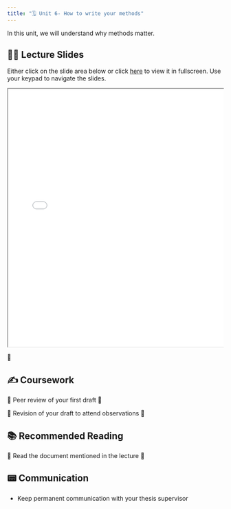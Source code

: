 ```yaml
---
title: "🗓️ Unit 6- How to write your methods"
---
```


In this unit, we will understand why methods matter.


## 👨‍🏫 Lecture Slides 

Either click on the slide area below or click [here](slides.qmd) to view it in fullscreen.
Use your keypad to navigate the slides.

<div class="container" style="position: relative;overflow: hidden;width: 100%;min-height:600px;">
<iframe src="slides.html" style="position=absolute;top: 0;left: 0;bottom: 0;right: 0;width: 100%;min-height:600px;"></iframe>
</div>

🎥 

## ✍️ Coursework

🚧 Peer review of your first draft 🚧

🚧 Revision of your draft to attend observations 🚧

## 📚 Recommended Reading

🚧 Read the document mentioned in the lecture 🚧

## 📟 Communication

- Keep permanent communication with your thesis supervisor 